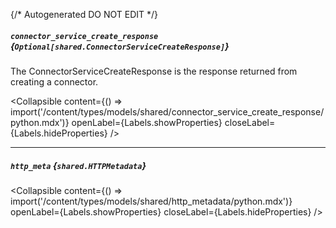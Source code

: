 {/* Autogenerated DO NOT EDIT  */}

##### `connector_service_create_response` *{`Optional[shared.ConnectorServiceCreateResponse]`}*
The ConnectorServiceCreateResponse is the response returned from creating a connector.

<Collapsible content={() => import('/content/types/models/shared/connector_service_create_response/python.mdx')} openLabel={Labels.showProperties} closeLabel={Labels.hideProperties} />


---
##### `http_meta` *{`shared.HTTPMetadata`}*

<Collapsible content={() => import('/content/types/models/shared/http_metadata/python.mdx')} openLabel={Labels.showProperties} closeLabel={Labels.hideProperties} />



